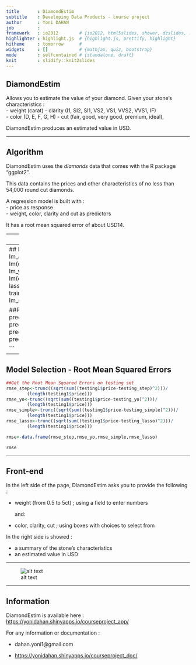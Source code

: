 ```yaml
---
title       : DiamondEstim  
subtitle    : Developing Data Products - course project
author      : Yoni DAHAN
job         : 
framework   : io2012        # {io2012, html5slides, shower, dzslides, ...}
highlighter : highlight.js  # {highlight.js, prettify, highlight}
hitheme     : tomorrow      # 
widgets     : []            # {mathjax, quiz, bootstrap}
mode        : selfcontained # {standalone, draft}
knit        : slidify::knit2slides
---
```

 

## DiamondEstim   
Allows you to estimate the value of your diamond.
Given your stone's characteristics :   
- weight (carat)
- clarity (I1, SI2, SI1, VS2, VS1, VVS2, VVS1, IF)   
- color (D, E, F, G, H)
- cut (fair, good, very good, premium, ideal),

DiamondEstim produces an estimated value in USD.

---

## Algorithm   
DiamondEstim uses the *diamonds* data that comes with the R package "ggplot2".   

This data contains the prices and other characteristics of no less than 54,000 round cut diamonds.   

A regression model is built with :   
- price as response   
- weight, color, clarity and cut as predictors

It has a root mean squared error of about USD14.

---
## Model Selection   

```r
library(caret);library(ggplot2);data(diamonds)   
intrain<-createDataPartition(y=diamonds$price,p=0.7,list=F)
training<-diamonds[intrain,];testing<-diamonds[-intrain,]   
   
##Preprocessing
preproc<-preProcess(x=training[,-c(2,3,4,7)],
                    method=c("BoxCox","center","scale")) 
training1<-predict(preproc,training[,-c(2,3,4,7)])
testing1<-predict(preproc,testing[,-c(2,3,4,7)])

training1<-cbind(training1,training[,c(2,3,4,7)])
testing1<-cbind(testing1,testing[,c(2,3,4,7)])

``` 

--- 
## Model Selection - Continued   
```r
##Models
lm_all<-lm(data=training1,price~.)
lm_simple<-lm(data=training1,price~carat+color+clarity)
lm_yo<-lm(data=training1,price~color+carat+clarity+cut)
lasso<-train(data=training1,price~.,method="lasso")
lm_step<-step(lm_all)

##Predict on testing set
testing_step<-predict(lm_step,testing1)
testing_yo<-predict(lm_yo,testing1)
testing_simple<-predict(lm_simple,testing1)
testing_lasso<-predict(lasso,testing1)

```

--- 
## Model Selection - Root Mean Squared Errors
```r
##Get the Root Mean Squared Errors on testing set
rmse_step<-trunc((sqrt(sum((testing1$price-testing_step)^2)))/
        (length(testing1$price)))
rmse_yo<-trunc((sqrt(sum((testing1$price-testing_yo)^2)))/
        (length(testing1$price)))
rmse_simple<-trunc((sqrt(sum((testing1$price-testing_simple)^2)))/
        (length(testing1$price)))
rmse_lasso<-trunc((sqrt(sum((testing1$price-testing_lasso)^2)))/
        (length(testing1$price)))

rmse<-data.frame(rmse_step,rmse_yo,rmse_simple,rmse_lasso)

rmse

```

---

## Front-end
In the left side of the page, DiamondEstim asks you to provide the following :   

- weight (from 0.5 to 5ct) ; using a field to enter numbers   
   
   and:

- color, clarity, cut ; using boxes with choices to select from   


In the right side is showed :   

- a summary of the stone's characteristics   
- an estimated value in USD    

---

![alt text](C:/Users/Sarah/Desktop/Data Science/Data Science Specialization/Developing Data Products/courseproject/diamondestim.png "Diamond Estim")

--- 

## Information  
DiamondEstim is available here : [https://yonidahan.shinyapps.io/courseproject_app/]( https://yonidahan.shinyapps.io/courseproject_app/)   

For any information or documentation :   

- dahan.yoni1@gmail.com   

- [ https://yonidahan.shinyapps.io/courseproject_doc/]( https://yonidahan.shinyapps.io/courseproject_doc/)








